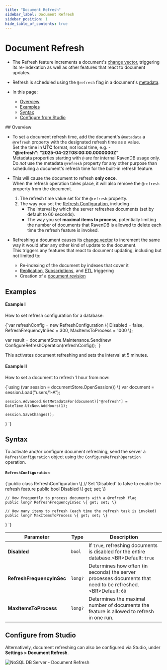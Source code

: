 ---
title: "Document Refresh"
sidebar_label: Document Refresh
sidebar_position: 1
hide_table_of_contents: true
---




# Document Refresh
<LanguageSwitcher supportedLanguages={supportedLanguages} />
<LanguageContent language="csharp">

<Admonition type="note" title="Note">

* The Refresh feature increments a document's [change vector](../../server/clustering/replication/change-vector.mdx), 
  triggering its re-indexation as well as other features that react to document updates.  

* Refresh is scheduled using the `@refresh` flag in a document's [metadata](../../client-api/session/how-to/get-and-modify-entity-metadata.mdx).  

* In this page:  
  * [Overview](../../server/extensions/refresh.mdx#overview)  
  * [Examples](../../server/extensions/refresh.mdx#examples)
  * [Syntax](../../server/extensions/refresh.mdx#syntax)
  * [Configure from Studio](../../server/extensions/refresh.mdx#configure-from-studio)


</Admonition>
## Overview

* To set a document refresh time, add the document's `@metadata` a 
  `@refresh` property with the designated refresh time as a value.  
  Set the time in **UTC** format, not local time, e.g. -  
  **"@refresh": "2025-04-22T08:00:00.0000000Z"**  
  <Admonition type="warning" title="Warning">
  Metadata properties starting with `@` are for internal RavenDB usage only.  
  Do _not_ use the metadata `@refresh` property for any other purpose than 
  scheduling a document's refresh time for the built-in refresh feature.  
  </Admonition>

* This will cause the document to refresh **only once**.  
  When the refresh operation takes place, it will also remove the `@refresh` property from the document.  
     <Admonition type="info" title="The exact refresh time is determined by:" id="the-exact-refresh-time-is-determined-by" href="#the-exact-refresh-time-is-determined-by">

     1. The refresh time value set for the `@refresh` property.  
     2. The way you set the [Refresh Configuration](../../server/extensions/refresh.mdx#syntax), 
        including -  
         - The interval by which the server refreshes documents (set by default to 60 seconds).  
         - The way you set **maximal items to process**, potentially limiting the number 
           of documents that RavenDB is allowed to delete each time the refresh feature is invoked.  

     </Admonition>

* Refreshing a document causes its [change vector](../../server/clustering/replication/change-vector.mdx) 
  to increment the same way it would after any other kind of update to the document.  
  This triggers any features that react to document updating, including but not limited to:  
   - Re-indexing of the document by indexes that cover it  
   - [Replication](../../server/ongoing-tasks/external-replication.mdx), 
     [Subscriptions](../../client-api/data-subscriptions/what-are-data-subscriptions.mdx), 
     and [ETL](../../server/ongoing-tasks/etl/basics.mdx) triggering  
   - Creation of a [document revision](../../document-extensions/revisions/overview.mdx)  



## Examples

#### Example I  

How to set refresh configuration for a database:  

<TabItem value="refresh_0" label="refresh_0">
<CodeBlock language="csharp">
{`var refreshConfig = new RefreshConfiguration \{
    Disabled = false, 
    RefreshFrequencyInSec = 300,
    MaxItemsToProcess = 1000 
\};

var result = documentStore.Maintenance.Send(new ConfigureRefreshOperation(refreshConfig));
`}
</CodeBlock>
</TabItem>  

This activates document refreshing and sets the interval at 5 minutes.  


#### Example II  

How to set a document to refresh 1 hour from now:  

<TabItem value="refresh_1" label="refresh_1">
<CodeBlock language="csharp">
{`using (var session = documentStore.OpenSession())
\{
    var document = session.Load<object>("users/1-A");

    session.Advanced.GetMetadataFor(document)["@refresh"] = DateTime.UtcNow.AddHours(1);

    session.SaveChanges();
\}
`}
</CodeBlock>
</TabItem>  



## Syntax

To activate and/or configure document refreshing, send the server a 
`RefreshConfiguration` object using the `ConfigureRefreshOperation` operation.  
#### `RefreshConfiguration`

<TabItem value="refresh_config" label="refresh_config">
<CodeBlock language="csharp">
{`public class RefreshConfiguration
\{
    // Set 'Disabled' to false to enable the refresh feature
    public bool Disabled \{ get; set; \}

    // How frequently to process documents with a @refresh flag
    public long? RefreshFrequencyInSec \{ get; set; \}

    // How many items to refresh (each time the refresh task is invoked)
    public long? MaxItemsToProcess \{ get; set; \}
\}
`}
</CodeBlock>
</TabItem>

| Parameter | Type | Description |
| - | - | - |
| **Disabled** | `bool` | If `true`, refreshing documents is disabled for the entire database.&lt;BR&gt;Default: `true` |
| **RefreshFrequencyInSec** | `long?` | Determines how often (in seconds) the server processes documents that need to be refreshed.&lt;BR&gt;Default: `60` |
| **MaxItemsToProcess** | `long?` | Determines the maximal number of documents the feature is allowed to refresh in one run. |



## Configure from Studio

Alternatively, document refreshing can also be configured via Studio, under **Settings &gt; Document Refresh**.

![NoSQL DB Server - Document Refresh](./assets/StudioRefresh.png)




</LanguageContent>

<!---
### Client API
- [How to Get and Modify Metadata](../../client-api/session/how-to/get-and-modify-entity-metadata)

### Server
- [What is a Change Vector](../../server/clustering/replication/change-vector)


-->